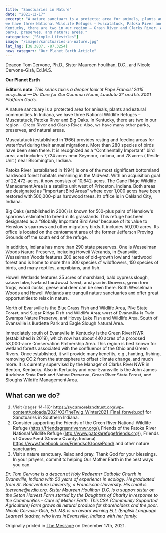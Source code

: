 ```yaml
---
title: "Sanctuaries in Nature"
date: "2021-12-17"
excerpt: "A nature sanctuary is a protected area for animals, plants and natural communities. In Indiana,
we have three National Wildlife Refuges – Muscatatuck, Patoka River and Big Oaks. In
Kentucky, there are two in our region – Green River and Clarks River. Also, we have many other
parks, preserves, and natural areas."
categories: ["Simple-Lifestyles"]
image: "/images/sanctuaries-in-nature.jpg"
lat_lng: [38.3837, -87.3254]
news_category: "Our Planet Earth Article"
---
```


Deacon Tom Cervone, Ph.D., Sister Maureen Houlihan, D.C., and Nicole Cervone-Gish, Ed.M.S.

**Our Planet Earth**

**Editor’s note:**
_This series takes a deeper look at Pope Francis’ 2015 encyclical ― On Care for Our Common
Home, Laudato Si’ and his 2021 Platform Goals._

A nature sanctuary is a protected area for animals, plants and natural communities. In Indiana,
we have three National Wildlife Refuges – Muscatatuck, Patoka River and Big Oaks. In
Kentucky, there are two in our region – Green River and Clarks River. Also, we have many other
parks, preserves, and natural areas.

Muscatatuck (established in 1966) provides resting and feeding areas for waterfowl during their
annual migrations. More than 280 species of birds have been seen there. It is recognized as a
“Continentally Important” bird area, and includes 7,724 acres near Seymour, Indiana, and 78
acres ( Restle Unit ) near Bloomington, Indiana.

Patoka River (established in 1994) is one of the most significant bottomland hardwood forest
habitats remaining in the Midwest. With an acquisition goal of 22,472-acres, it now consists of
10,642-acres. The Cane Ridge Wildlife Management Area is a satellite unit west of Princeton,
Indiana. Both areas are designated as &quot;Important Bird Areas” where over 1,000 acres have been
restored with 500,000-plus hardwood trees. Its office is in Oakland City, Indiana.

Big Oaks (established in 2000) is known for 500-plus pairs of Henslow&#39;s sparrows estimated to
breed in its grasslands. This refuge has been designated as a “Globally Important Bird Area”
because of its value to Henslow&#39;s sparrows and other migratory birds. It includes 50,000 acres.
Its office is located on the cantonment area of the former Jefferson Proving Grounds off the
south end of the refuge.

In addition, Indiana has more than 290 state preserves. One is Wesselman Woods Nature
Preserve, including Howell Wetlands, in Evansville. Wesselman Woods features 200 acres of
old-growth lowland hardwood forest and is home to more than 300 species of wildflowers, 150
species of birds, and many reptiles, amphibians, and fish.

Howell Wetlands features 35 acres of marshland, bald cypress slough, oxbow lake, lowland
hardwood forest, and prairie. Beavers, green tree frogs, wood ducks, geese and deer can be seen
there. Both Wesselman Woods and Howell Wetlands are tranquil nature sanctuaries and offer
great opportunities to relax in nature.

North of Evansville is the Blue Grass Fish and Wildlife Area, Pike State Forest, and Sugar Ridge
Fish and Wildlife Area; west of Evansville is Twin Swamps Nature Preserve, and Hovey Lake
Fish and Wildlife Area. South of Evansville is Burdette Park and Eagle Slough Natural Area.

Immediately south of Evansville in Kentucky is the Green River NWR (established in 2019),
which now has about 440 acres of a proposed 53,000-acre Conservation Partnership Area. This
region is best known for wetland forests associated with the confluence of the Ohio and Green
Rivers. Once established, it will provide many benefits, e.g., hunting, fishing, removing CO 2
from the atmosphere to offset climate change, and much more. It is currently supervised by the
Manager of Clarks River NWR in Benton, Kentucky. Also in Kentucky and near Evansville is
the John James Audubon State Park and Nature Preserve, Green River State Forest, and Sloughs
Wildlife Management Area.

## What can we do?

1. Visit (pages 14-16): https://sycamorelandtrust.org/wp-content/uploads/2021/03/TheTwig_Winter2021_Final_forweb.pdf for Sanctuaries in Southern Indiana.
2. Consider supporting the Friends of the Green River National Wildlife Refuge
   (https://friendsgreenrivernwr.org/), Friends of the Patoka River National Wildlife Refuge
   (http://www.patokarefugefriends.org/), Friends of Goose Pond (Greene County, Indiana)
   https://www.facebook.com/FriendsofGoosePond/ and other nature sanctuaries.
3. Visit a nature sanctuary. Relax and pray. Thank God for your blessings. In your prayers, commit
   to helping Our Mother Earth in the best ways you can.

_Dr. Tom Cervone is a deacon at Holy Redeemer Catholic Church in Evansville, Indiana with 50
years of experience in ecology. He graduated from St. Bonaventure University, a Franciscan
University. His email is tcervone@evdio.org. Sister Maureen Houlihan, D.C. is a support sister
on the Seton Harvest Farm started by the Daughters of Charity in response to the Communities -
Care of Mother Earth. This CSA (Community Supported Agriculture) Farm grows all natural
produce for shareholders and the poor. Nicole Cervone-Gish, Ed. MS. is an award winning ELL
(English Language Learner) teacher, who lives in Evansville, Indiana with her family._

Originally printed in [The Message](https://evdiomessage.org/) on December 17th, 2021.
